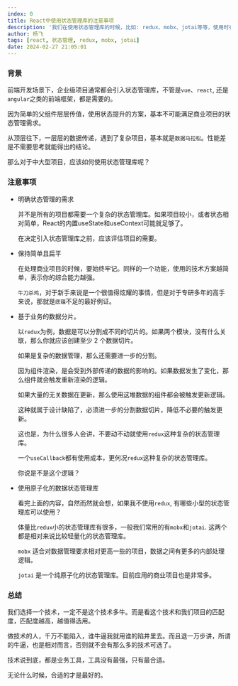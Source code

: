 ```yaml
---
index: 0
title: React中使用状态管理库的注意事项
description: '我们在使用状态管理库的时候，比如: redux、mobx、jotai等等，使用时有什么是需要注意的?'
author: 杨飞
tags: [react, 状态管理, redux, mobx, jotai]
date: 2024-02-27 21:05:01
---
```



### 背景

前端开发场景下，企业级项目通常都会引入状态管理库，不管是`vue`、`react`, 还是`angular`之类的前端框架，都是需要的。

因为简单的父组件层层传值，使用状态提升的方案，基本不可能满足商业项目的状态管理需求。

从顶层往下，一层层的数据传递，遇到了复杂项目，基本就是`数据马拉松`。性能差是不需要思考就能得出的结论。

那么对于中大型项目，应该如何使用状态管理库呢？


### 注意事项

- 明确状态管理的需求

  并不是所有的项目都需要一个复杂的状态管理库。如果项目较小，或者状态相对简单，React的内置useState和useContext可能就足够了。

  在决定引入状态管理库之前，应该评估项目的需要。

- 保持简单且扁平

  在处理商业项目的时候，要始终牢记。同样的一个功能，使用的技术方案越简单，表示你的综合能力越强。

  `牛刀杀鸡`，对于新手来说是一个很值得炫耀的事情，但是对于专研多年的高手来说，那就是`底蕴`不足的最好例证。

- 基于业务的数据分片。

  以`redux`为例，数据是可以分割成不同的切片的。如果两个模块，没有什么关联，那么你就应该创建至少 2 个数据切片。

  如果是复杂的数据管理，那么还需要进一步的分割。

  因为组件渲染，是会受到外部传递的数据的影响的。如果数据发生了变化，那么组件就会触发重新渲染的逻辑。

  如果大量的无关数据在更新，那么使用这堆数据的组件都会被触发更新逻辑。

  这种就属于设计缺陷了，必须进一步的分割数据切片，降低不必要的触发更新。

  这也是，为什么很多人会讲，不要动不动就使用`redux`这种复杂的状态管理库。

  一个`useCallback`都有使用成本，更何况`redux`这种复杂的状态管理库。

  你说是不是这个逻辑？

- 使用原子化的数据状态管理库

  看完上面的内容，自然而然就会想，如果我不使用`redux`, 有哪些小型的状态管理库可以使用？

  体量比`redux`小的状态管理库有很多，一般我们常用的有`mobx`和`jotai`. 这两个都是相对来说比较轻量化的状态管理库。

  `mobx` 适合对数据管理要求相对更高一些的项目，数据之间有更多的内部处理逻辑。

  `jotai` 是一个纯原子化的状态管理库。目前应用的商业项目也是非常多。


### 总结

  我们选择一个技术，一定不是这个技术多牛。而是看这个技术和我们项目的匹配度，匹配度越高，越值得选用。

  做技术的人，千万不能陷入，谁牛逼我就用谁的陷井里去。而且退一万步讲，所谓的牛逼，也是相对而言，否则就不会有那么多的技术可选了。

  技术说到底，都是业务工具，工具没有最强，只有最合适。

  无论什么时候，合适的才是最好的。
